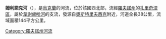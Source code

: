'''姆利諾克河'''（{{lang-uk|Млинок}}），是[[烏克蘭|烏克蘭]]的河流，位於該國西北部，流經[[羅夫諾州|羅夫諾州]]的[[扎里奇涅區|扎里奇涅區]]，屬於[[韋謝盧哈河|韋謝盧哈河]]的支流，發源自[[奧斯特里夫西克|奧斯特里夫西克]]附近，河道全長38公里，流域面積144平方公里。

{{DEFAULTSORT:Млинок (річка)}}
[[Category:羅夫諾州河流|Category:羅夫諾州河流]]


{{Ukraine-river-stub}}